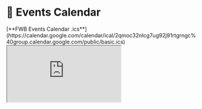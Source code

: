 
# 📅 Events Calendar

<Callout emoji="📅">
  [**FWB Events Calendar .ics**](https://calendar.google.com/calendar/ical/2qmoc32nlcg7ug92j91rtgrngc%40group.calendar.google.com/public/basic.ics)
</Callout>

<iframe src="https://cdn.iframe.ly/laAOja1" style={{width: '100%', height: '600px', position: 'relative', border: 0}} allowfullscreen=""/>

### Add this calendar to your...

* [Mac calendar](https://support.apple.com/en-gb/guide/calendar/icl1023/mac)
* [iPhone calendar](https://www.dummies.com/consumer-electronics/smartphones/iphone/how-subscribe-to-icalendar-ics-calendars-on-your-iphone/)
* [Outlook calendar](https://support.microsoft.com/en-us/office/import-calendars-into-outlook-8e8364e1-400e-4c0f-a573-fe76b5a2d379)
* [Google Calendar](https://calendar.google.com/calendar/embed?src=2qmoc32nlcg7ug92j91rtgrngc%40group.calendar.google.com\&ctz=Europe%2FAmsterdam)